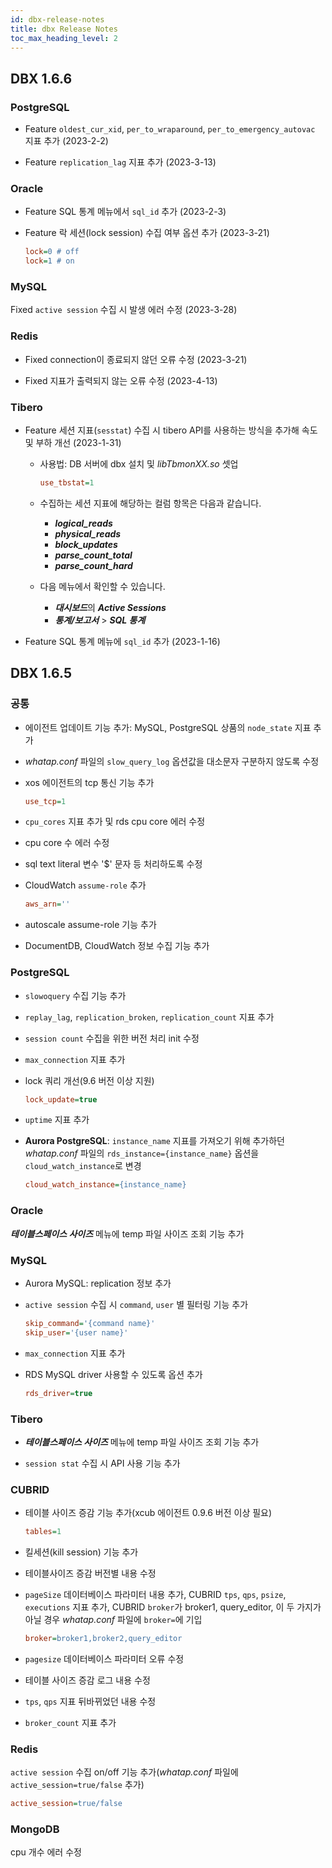 ```yaml
---
id: dbx-release-notes
title: dbx Release Notes
toc_max_heading_level: 2
---
```



## DBX 1.6.6

### PostgreSQL

* <Status>Feature</Status> <code>oldest_cur_xid</code>, <code>per_to_wraparound</code>, <code>per_to_emergency_autovac</code> 지표 추가 (2023-2-2)

* <Status>Feature</Status> <code>replication_lag</code> 지표 추가 (2023-3-13)


### Oracle

* <Status>Feature</Status> <UI>SQL 통계</UI> 메뉴에서 <code>sql_id</code> 추가 (2023-2-3)

* <Status>Feature</Status> 락 세션(lock session) 수집 여부 옵션 추가 (2023-3-21)

  ```ini title=whatap.conf
  lock=0 # off
  lock=1 # on
  ```

### MySQL

<Status>Fixed</Status> <code>active session</code> 수집 시 발생 에러 수정 (2023-3-28)


### Redis

* <Status>Fixed</Status> connection이 종료되지 않던 오류 수정 (2023-3-21)

* <Status>Fixed</Status> 지표가 출력되지 않는 오류 수정 (2023-4-13)


### Tibero

* <Status>Feature</Status> 세션 지표(<code>sesstat</code>) 수집 시 tibero API를 사용하는 방식을 추가해 속도 및 부하 개선 (2023-1-31)

  * 사용법: DB 서버에 dbx 설치 및 *libTbmonXX.so* 셋업
    
    ```ini title=whatap.conf
    use_tbstat=1
    ```

  * 수집하는 세션 지표에 해당하는 컬럼 항목은 다음과 같습니다.

    - ***logical_reads***
    - ***physical_reads***
    - ***block_updates***
    - ***parse_count_total***
    - ***parse_count_hard***

  * 다음 메뉴에서 확인할 수 있습니다.
    
    * ***대시보드***의 ***Active Sessions***
    * ***통계/보고서*** > ***SQL 통계***

* <Status>Feature</Status> SQL 통계 메뉴에 `sql_id` 추가 (2023-1-16)






## DBX 1.6.5

### 공통

* 에이전트 업데이트 기능 추가: MySQL, PostgreSQL 상품의 `node_state` 지표 추가

* *whatap.conf* 파일의 `slow_query_log` 옵션값을 대소문자 구분하지 않도록 수정

* xos 에이전트의 tcp 통신 기능 추가

  ```ini title=whatap.conf
  use_tcp=1
  ```

* `cpu_cores` 지표 추가 및 rds cpu core 에러 수정

* cpu core 수 에러 수정

* sql text literal 변수 '$' 문자 등 처리하도록 수정

* CloudWatch `assume-role` 추가

  ```ini title=whatap.conf
  aws_arn=''
  ```

* autoscale assume-role 기능 추가

* DocumentDB, CloudWatch 정보 수집 기능 추가


### PostgreSQL

* `slowoquery` 수집 기능 추가

* `replay_lag`, `replication_broken`, `replication_count` 지표 추가

* `session count` 수집을 위한 버전 처리 init 수정

* `max_connection` 지표 추가

* lock 쿼리 개선(9.6 버전 이상 지원)

  ```ini title=whatap.conf
  lock_update=true
  ```

* `uptime` 지표 추가

* **Aurora PostgreSQL**: `instance_name` 지표를 가져오기 위해 추가하던 *whatap.conf* 파일의 `rds_instance={instance_name}` 옵션을 `cloud_watch_instance`로 변경

  ```ini title=whatap.conf
  cloud_watch_instance={instance_name}
  ```


### Oracle

***테이블스페이스 사이즈*** 메뉴에 temp 파일 사이즈 조회 기능 추가


### MySQL

* Aurora MySQL: replication 정보 추가

* `active session` 수집 시 `command`, `user` 별 필터링 기능 추가

  ```ini title=whatap.conf
  skip_command='{command name}'
  skip_user='{user name}'
  ```

* `max_connection` 지표 추가

* RDS MySQL driver 사용할 수 있도록 옵션 추가

  ```ini title=whatap.conf
  rds_driver=true
  ```


### Tibero

* ***테이블스페이스 사이즈*** 메뉴에 temp 파일 사이즈 조회 기능 추가

* `session stat` 수집 시 API 사용 기능 추가


### CUBRID

* 테이블 사이즈 증감 기능 추가(xcub 에이전트 0.9.6 버전 이상 필요)

  ```ini title=whatap.conf
  tables=1
  ```

* 킬세션(kill session) 기능 추가

* 테이블사이즈 증감 버전별 내용 수정

* `pageSize` 데이터베이스 파라미터 내용 추가, CUBRID `tps`, `qps`, `psize`, `executions` 지표 추가, CUBRID `broker`가 broker1, query_editor, 이 두 가지가 아닐 경우 *whatap.conf* 파일에 `broker=`에 기입

  ```ini title=whatap.conf
  broker=broker1,broker2,query_editor
  ```

* `pagesize` 데이터베이스 파라미터 오류 수정

* 테이블 사이즈 증감 로그 내용 수정

* `tps`, `qps` 지표 뒤바뀌었던 내용 수정

* `broker_count` 지표 추가


### Redis

`active session` 수집 on/off 기능 추가(*whatap.conf* 파일에 `active_session=true/false` 추가)

```ini title=whatap.conf
active_session=true/false
```


### MongoDB

cpu 개수 에러 수정
